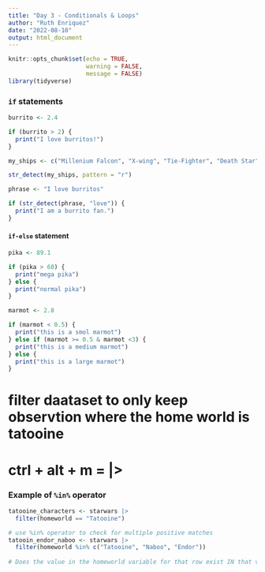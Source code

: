 ```yaml
---
title: "Day 3 - Conditionals & Loops"
author: "Ruth Enriquez"
date: "2022-08-10"
output: html_document
---
```


```r
knitr::opts_chunk$set(echo = TRUE,
                      warning = FALSE,
                      message = FALSE)
library(tidyverse)
```

### `if` statements

```r
burrito <- 2.4

if (burrito > 2) {
  print("I love burritos!")
}
```

```r
my_ships <- c("Millenium Falcon", "X-wing", "Tie-Fighter", "Death Star")

str_detect(my_ships, pattern = "r")

phrase <- "I love burritos"

if (str_detect(phrase, "love")) {
  print("I am a burrito fan.")
}
```

#### `if-else` statement

```r
pika <- 89.1

if (pika > 60) {
  print("mega pika")
} else {
  print("normal pika")
}
```

```r
marmot <- 2.8

if (marmot < 0.5) {
  print("this is a smol marmot")
} else if (marmot >= 0.5 & marmot <3) {
  print("this is a medium marmot")
} else {
  print("this is a large marmot")
}
```




# filter daataset to only keep observtion where the home world is tatooine
# ctrl + alt + m = |>

### Example of `%in%` operator

```r
tatooine_characters <- starwars |>
  filter(homeworld == "Tatooine")

# use %in% operator to check for multiple positive matches
tatooin_endor_naboo <- starwars |> 
  filter(homeworld %in% c("Tatooine", "Naboo", "Endor"))
  
# Does the value in the homeworld variable for that row exist IN that vector c("Tatooine", "Naboo", "Endor"), valuable for code efficiency
```

